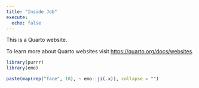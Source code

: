 ```yaml
---
title: "Inside Job"
execute:
  echo: false
---
```


This is a Quarto website.

To learn more about Quarto websites visit <https://quarto.org/docs/websites>.

```r

library(purrr)
library(emo)

```

```r

paste(map(rep("face", 10), ~ emo::ji(.x)), collapse = "")

```
